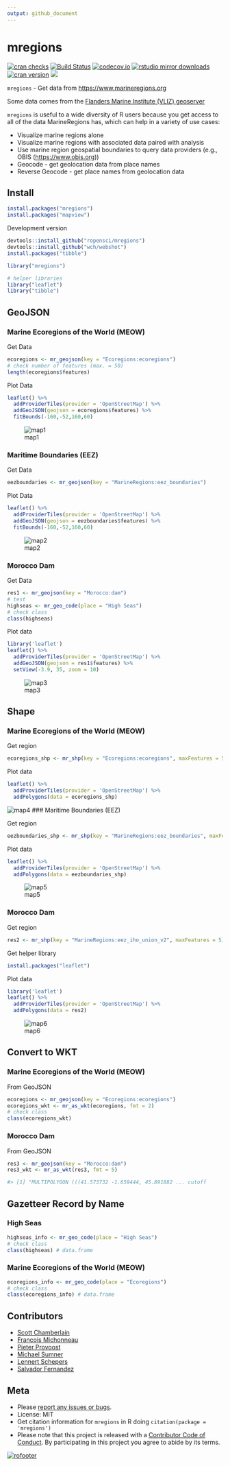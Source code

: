 ```yaml
---
output: github_document
---
```


mregions
========


[![cran checks](https://cranchecks.info/badges/worst/mregions)](https://cranchecks.info/pkgs/mregions)
[![Build Status](https://travis-ci.org/ropensci/mregions.svg)](https://travis-ci.org/ropensci/mregions)
[![codecov.io](https://codecov.io/github/ropensci/mregions/coverage.svg?branch=master)](https://codecov.io/github/ropensci/mregions?branch=master)
[![rstudio mirror downloads](http://cranlogs.r-pkg.org/badges/mregions?color=FAB657)](https://github.com/r-hub/cranlogs.app)
[![cran version](http://www.r-pkg.org/badges/version/mregions)](https://cran.r-project.org/package=mregions)
[![](https://badges.ropensci.org/53_status.svg)](https://github.com/ropensci/software-review/issues/53)

`mregions` - Get data from <https://www.marineregions.org>

Some data comes from the [Flanders Marine Institute (VLIZ) geoserver](http://geo.vliz.be/geoserver/web/)

`mregions` is useful to a wide diversity of R users because you get access to all of the
data MarineRegions has, which can help in a variety of use cases:

* Visualize marine regions alone
* Visualize marine regions with associated data paired with analysis
* Use marine region geospatial boundaries to query data providers (e.g., OBIS (<https://www.obis.org>))
* Geocode - get geolocation data from place names
* Reverse Geocode - get place names from geolocation data

## Install

```r
install.packages("mregions")
install.packages("mapview")
```

Development version

```r
devtools::install_github("ropensci/mregions")
devtools::install_github("wch/webshot")
install.packages("tibble")
```

```r
library("mregions")

# helper libraries
library("leaflet")
library("tibble")
```


## GeoJSON

<!-- ### Northeast Atlantic -- file too large -->

<!-- Get Data -->

<!-- ```{r} -->
<!-- ne_atlantic <- mr_geojson(key = "World:ne_atlantic") -->
<!-- ``` -->

<!-- Plot Data -->

<!-- ```{r eval=FALSE} -->
<!-- leaflet() %>% -->
<!--   addProviderTiles(provider = 'OpenStreetMap') %>% -->
<!--   addGeoJSON(geojson = ne_atlantic$features) %>% -->
<!--   fitBounds(-160,-52,160,60) -->
<!-- ``` -->

### Marine Ecoregions of the World (MEOW)

Get Data

```r
ecoregions <- mr_geojson(key = "Ecoregions:ecoregions")
# check number of features (max. = 50)
length(ecoregions$features)
```

Plot Data

```r
leaflet() %>%
  addProviderTiles(provider = 'OpenStreetMap') %>%
  addGeoJSON(geojson = ecoregions$features) %>%
  fitBounds(-160,-52,160,60)
```
![map1](tools/img/leaf1_ecoregions.png)



### Maritime Boundaries (EEZ)

Get Data

```r
eezboundaries <- mr_geojson(key = "MarineRegions:eez_boundaries")
```

Plot Data

```r
leaflet() %>%
  addProviderTiles(provider = 'OpenStreetMap') %>%
  addGeoJSON(geojson = eezboundaries$features) %>%
  fitBounds(-160,-52,160,60)
```
![map2](tools/img/leaf1_eezboundaries.png)

### Morocco Dam

Get Data

```r
res1 <- mr_geojson(key = "Morocco:dam")
# test
highseas <- mr_geo_code(place = "High Seas")
# check class
class(highseas)
```

Plot data

```r
library('leaflet')
leaflet() %>%
  addProviderTiles(provider = 'OpenStreetMap') %>%
  addGeoJSON(geojson = res1$features) %>%
  setView(-3.9, 35, zoom = 10)
```

![map3](tools/img/leaf1.png)





## Shape

### Marine Ecoregions of the World (MEOW)

Get region

```r
ecoregions_shp <- mr_shp(key = "Ecoregions:ecoregions", maxFeatures = 50)
```

Plot data

```r
leaflet() %>%
  addProviderTiles(provider = 'OpenStreetMap') %>%
  addPolygons(data = ecoregions_shp)
```

![map4](tools/img/leaf2_ecoregions.png)
### Maritime Boundaries (EEZ)

Get region

```r
eezboundaries_shp <- mr_shp(key = "MarineRegions:eez_boundaries", maxFeatures = 50)
```

Plot data

```r
leaflet() %>%
  addProviderTiles(provider = 'OpenStreetMap') %>%
  addPolygons(data = eezboundaries_shp)
```

![map5](tools/img/leaf2_eezboundaries.png)

### Morocco Dam

Get region

```r
res2 <- mr_shp(key = "MarineRegions:eez_iho_union_v2", maxFeatures = 5)
```


Get helper library

```r
install.packages("leaflet")
```

Plot data

```r
library('leaflet')
leaflet() %>%
  addProviderTiles(provider = 'OpenStreetMap') %>%
  addPolygons(data = res2)
```

![map6](tools/img/leaf2.png)

## Convert to WKT

### Marine Ecoregions of the World (MEOW)

From GeoJSON

```r
ecoregions <- mr_geojson(key = "Ecoregions:ecoregions")
ecoregions_wkt <- mr_as_wkt(ecoregions, fmt = 2)
# check class
class(ecoregions_wkt)
```

<!-- From shp object (`SpatialPolygonsDataFrame`) or file, both work -->

<!-- ```{r eval=FALSE} -->
<!-- ecoregions_shp <- mr_shp(key = "Ecoregions:ecoregions", maxFeatures = 5) -->
<!-- ecoregions_wkt2 <- mr_as_wkt(ecoregions_shp) -->

<!-- #> [1] "GEOMETRYCOLLECTION (POLYGON ((-7.25 ... cutoff -->
<!-- ``` -->

### Morocco Dam

From GeoJSON

```r
res3 <- mr_geojson(key = "Morocco:dam")
res3_wkt <- mr_as_wkt(res3, fmt = 5)

#> [1] "MULTIPOLYGON (((41.573732 -1.659444, 45.891882 ... cutoff
```


<!-- From shp object (`SpatialPolygonsDataFrame`) or file, both work -->

<!-- ```{r eval=FALSE} -->
<!-- res3_wkt2 <- mr_as_wkt(mr_shp(key = "MarineRegions:eez_iho_union_v2")) -->

<!-- #> [1] "GEOMETRYCOLLECTION (POLYGON ((-7.25 ... cutoff -->
<!-- ``` -->


## Gazetteer Record by Name

### High Seas

```r
highseas_info <- mr_geo_code(place = "High Seas")
# check class
class(highseas) # data.frame
```

### Marine Ecoregions of the World (MEOW)

```r
ecoregions_info <- mr_geo_code(place = "Ecoregions")
# check class
class(ecoregions_info) # data.frame
```

## Contributors

* [Scott Chamberlain](https://github.com/sckott)
* [Francois Michonneau](https://github.com/fmichonneau)
* [Pieter Provoost](https://github.com/pieterprovoost)
* [Michael Sumner](https://github.com/mdsumner)
* [Lennert Schepers](https://github.com/LennertSchepers)
* [Salvador Fernandez](https://github.com/salvafern)

## Meta

* Please [report any issues or bugs](https://github.com/ropensci/mregions/issues).
* License: MIT
* Get citation information for `mregions` in R doing `citation(package = 'mregions')`
* Please note that this project is released with a [Contributor Code of Conduct](https://github.com/ropensci/mregions/blob/master/CONDUCT.md). By participating in this project you agree to abide by its terms.

[![rofooter](https://ropensci.org/public_images/github_footer.png)](https://ropensci.org)
